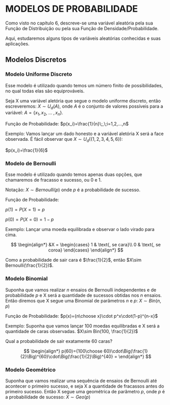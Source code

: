 # MODELOS DE PROBABILIDADE

Como visto no capítulo 6, descreve-se uma variável aleatória pela sua Função de Distribuição ou pela sua Função de Densidade/Probabilidade.

Aqui, estudaremos alguns tipos de variáveis aleatórias conhecidas e suas aplicações.

## Modelos Discretos

### Modelo Uniforme Discreto

Esse modelo é utilizado quando temos um número finito de possibilidades, no qual todas elas são equiprováveis.

Seja X uma variável aletória que segue o modelo uniforme discreto, então escreveremos: $X\sim U_d(A)$, onde $A$ é o conjunto de valores possíveis para a variável: $A=\{x_1,x_2,\;...\;,x_n\}$.

Função de Probabilidade: $p(x_i)=\frac{1}{n}\;,\;i=1,2,...,n$

Exemplo: Vamos lançar um dado honesto e a variável aletória X será a face observada. É fácil observar que $X\sim U_d(\{1,2,3,4,5,6\})$:

$p(x_i)=\frac{1}{6}$

### Modelo de Bernoulli

Esse modelo é utilizado quando temos apenas duas opções, que chamaremos de fracasso e sucesso, ou 0 e 1.

Notação: $X\sim Bernoulli(p)$ onde $p$ é a probabilidade de sucesso.

Função de Probabilidade: 

$p(1)=P(X=1)=p$

$p(0)=P(X=0)=1-p$

Exemplo: Lançar uma moeda equilibrada e observar o lado virado para cima.

$$
\begin{align*}
&X =
  \begin{cases}
    1 & \text{, se cara}\\
    0 & \text{, se coroa}
  \end{cases}
\end{align*}
$$

Como a probabilidade de sair cara é $\frac{1}{2}$, então $X\sim Bernoulli(\frac{1}{2})$.

### Modelo Binomial

Suponha que vamos realizar $n$ ensaios de Bernoulli independentes e de probabilidade $p$ e X será a quantidade de sucessos obtidas nos $n$ ensaios. Então diremos que X segue uma Binomial de parâmetros $n$ e $p$: $X\sim Bin(n,p)$

Função de Probabilidade: $p(x)={n\choose x}\cdot p^x\cdot(1-p)^{n-x}$

Exemplo: Suponha que vamos lançar 100 moedas equilibradas e X será a quantidade de caras observadas. $X\sim Bin(100, \frac{1}{2})$

Qual a probabilidade de sair exatamente 60 caras?

$$
\begin{align*}
p(60)={100\choose 60}\cdot\Big(\frac{1}{2}\Big)^{60}\cdot\Big(\frac{1}{2}\Big)^{40} =
\end{align*}
$$

### Modelo Geométrico

Suponha que vamos realizar uma sequência de ensaios de Bernoulli até acontecer o primeiro sucesso, e seja X a quantidade de fracassos antes do primeiro sucesso. Então X segue uma geométrica de parâmetro $p$, onde $p$ é a probabilidade de sucesso: $X\sim Geo(p)$
